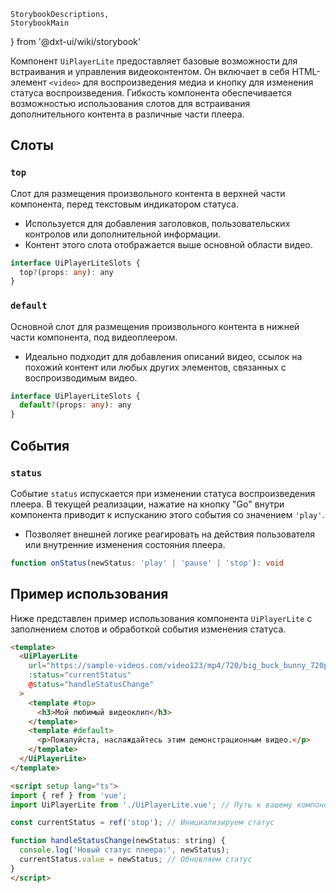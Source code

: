     StorybookDescriptions,
    StorybookMain
} from '@dxt-ui/wiki/storybook'


<Meta of={Component}/>
<StorybookMain
    name={'UiPlayerLite'}
    description={'Компонент `UiPlayerLite` представляет собой упрощенный видеоплеер, позволяющий отображать видеоконтент и взаимодействовать с его статусом воспроизведения. Поддерживает различные статусы и расширяем с помощью слотов.'}
    story={Component.Component}
/>

Компонент `UiPlayerLite` предоставляет базовые возможности для встраивания и управления видеоконтентом. Он включает в себя HTML-элемент `<video>` для воспроизведения медиа и кнопку для изменения статуса воспроизведения. Гибкость компонента обеспечивается возможностью использования слотов для встраивания дополнительного контента в различные части плеера.

## Слоты
### `top`
Слот для размещения произвольного контента в верхней части компонента, перед текстовым индикатором статуса.
- Используется для добавления заголовков, пользовательских контролов или дополнительной информации.
- Контент этого слота отображается выше основной области видео.
```ts
interface UiPlayerLiteSlots {
  top?(props: any): any
}
```
### `default`
Основной слот для размещения произвольного контента в нижней части компонента, под видеоплеером.
- Идеально подходит для добавления описаний видео, ссылок на похожий контент или любых других элементов, связанных с воспроизводимым видео.
```ts
interface UiPlayerLiteSlots {
  default?(props: any): any
}
```

## События
### `status`
Событие `status` испускается при изменении статуса воспроизведения плеера. В текущей реализации, нажатие на кнопку "Go" внутри компонента приводит к испусканию этого события со значением `'play'`.

- Позволяет внешней логике реагировать на действия пользователя или внутренние изменения состояния плеера.
```ts
function onStatus(newStatus: 'play' | 'pause' | 'stop'): void
```

## Пример использования
Ниже представлен пример использования компонента `UiPlayerLite` с заполнением слотов и обработкой события изменения статуса.

```html
<template>
  <UiPlayerLite
    url="https://sample-videos.com/video123/mp4/720/big_buck_bunny_720p_1mb.mp4"
    :status="currentStatus"
    @status="handleStatusChange"
  >
    <template #top>
      <h3>Мой любимый видеоклип</h3>
    </template>
    <template #default>
      <p>Пожалуйста, наслаждайтесь этим демонстрационным видео.</p>
    </template>
  </UiPlayerLite>
</template>

<script setup lang="ts">
import { ref } from 'vue';
import UiPlayerLite from './UiPlayerLite.vue'; // Путь к вашему компоненту

const currentStatus = ref('stop'); // Инициализируем статус

function handleStatusChange(newStatus: string) {
  console.log('Новый статус плеера:', newStatus);
  currentStatus.value = newStatus; // Обновляем статус
}
</script>
```